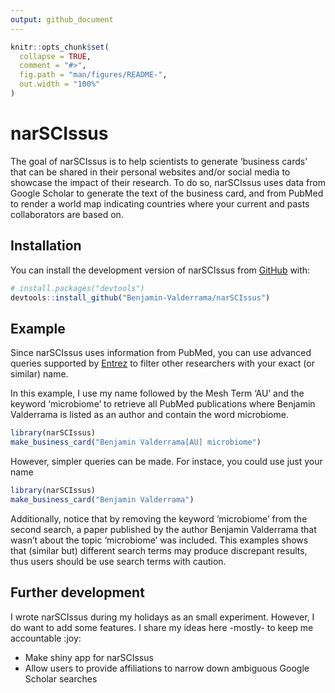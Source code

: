 ```yaml
---
output: github_document
---
```


<!-- README.md is generated from README.Rmd. Please edit that file -->

```r
knitr::opts_chunk$set(
  collapse = TRUE,
  comment = "#>",
  fig.path = "man/figures/README-",
  out.width = "100%"
)
```

# narSCIssus

<!-- badges: start -->
<!-- badges: end -->

The goal of narSCIssus is to help scientists to generate 'business cards' that can be shared in their personal websites and/or social media to showcase the impact of their research. To do so, narSCIssus uses data from Google Scholar to generate the text of the business card, and from PubMed to render a world map indicating countries where your current and pasts collaborators are based on.

## Installation

You can install the development version of narSCIssus from [GitHub](https://github.com/) with:

``` r
# install.packages("devtools")
devtools::install_github("Benjamin-Valderrama/narSCIssus")
```

## Example

Since narSCIssus uses information from PubMed, you can use advanced queries supported by [Entrez](https://www.ncbi.nlm.nih.gov/books/NBK3837/) to filter other researchers with your exact (or similar) name.

In this example, I use my name followed by the Mesh Term 'AU' and the keyword 'microbiome' to retrieve all PubMed publications where Benjamin Valderrama is listed as an author and contain the word microbiome.

```r
library(narSCIssus)
make_business_card("Benjamin Valderrama[AU] microbiome")
```

However, simpler queries can be made. For instace, you could use just your name
```r
library(narSCIssus)
make_business_card("Benjamin Valderrama")
```

Additionally, notice that by removing the keyword 'microbiome' from the second search, a paper published by the author Benjamin Valderrama that wasn't about the topic 'microbiome' was included. This examples shows that (similar but) different search terms may produce discrepant results, thus users should be use search terms with caution.

## Further development

I wrote narSCIssus during my holidays as an small experiment. However, I do want to add some features. I share my ideas here -mostly- to keep me accountable :joy:

* Make shiny app for narSCIssus
* Allow users to provide affiliations to narrow down ambiguous Google Scholar searches
